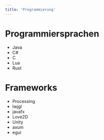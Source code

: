 ```yaml
---
title: 'Programmierung'
---
```



# Programmiersprachen

- Java
- C#
- C
- Lua
- Rust

# Frameworks

- Processing
- lwjgl
- javafx
- Love2D
- Unity
- axum
- egui
